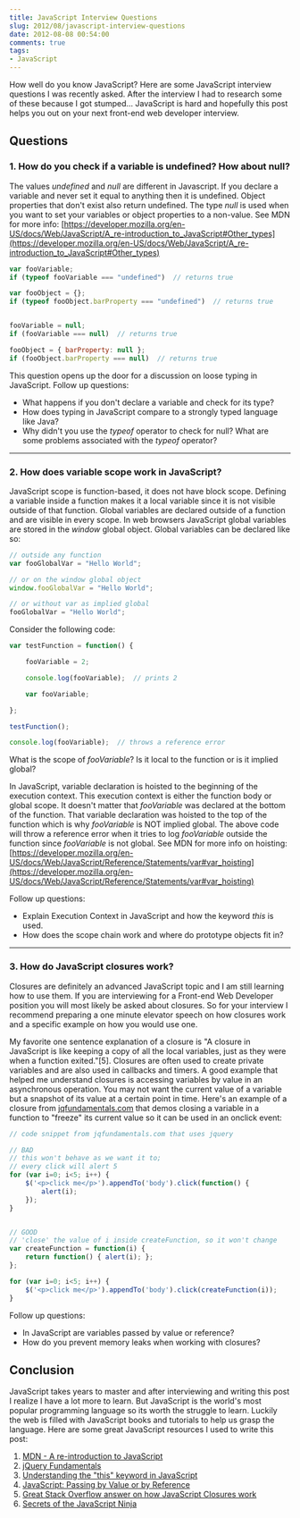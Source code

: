 ```yaml
---
title: JavaScript Interview Questions
slug: 2012/08/javascript-interview-questions
date: 2012-08-08 00:54:00
comments: true
tags:
- JavaScript
---
```


How well do you know JavaScript? Here are some JavaScript interview questions I was recently asked. After the interview I had to research some of these because I got stumped... JavaScript is hard and hopefully this post helps you out on your next front-end web developer interview.

## Questions

### 1. How do you check if a variable is undefined? How about null?

The values _undefined_ and _null_ are different in Javascript. If you declare a variable and never set it equal to anything then it is undefined. Object properties that don't exist also return undefined. The type _null_ is used when you want to set your variables or object properties to a non-value. See MDN for more info: [https://developer.mozilla.org/en-US/docs/Web/JavaScript/A_re-introduction_to_JavaScript#Other_types](https://developer.mozilla.org/en-US/docs/Web/JavaScript/A_re-introduction_to_JavaScript#Other_types)


``` javascript
var fooVariable;
if (typeof fooVariable === "undefined")  // returns true

var fooObject = {};
if (typeof fooObject.barProperty === "undefined")  // returns true


fooVariable = null;
if (fooVariable === null)  // returns true

fooObject = { barProperty: null };
if (fooObject.barProperty === null)  // returns true
```


This question opens up the door for a discussion on loose typing in JavaScript. Follow up questions:

* What happens if you don't declare a variable and check for its type?
* How does typing in JavaScript compare to a strongly typed language like Java?
* Why didn't you use the _typeof_ operator to check for null? What are some problems associated with the _typeof_ operator?


---


### 2. How does variable scope work in JavaScript?

JavaScript scope is function-based, it does not have block scope. Defining a variable inside a function makes it a local variable since it is not visible outside of that function. Global variables are declared outside of a function and are visible in every scope. In web browsers JavaScript global variables are stored in the _window_ global object. Global variables can be declared like so:


``` javascript
// outside any function
var fooGlobalVar = "Hello World";

// or on the window global object
window.fooGlobalVar = "Hello World";

// or without var as implied global
fooGlobalVar = "Hello World";
```


Consider the following code:


``` javascript
var testFunction = function() {

    fooVariable = 2;

    console.log(fooVariable);  // prints 2

    var fooVariable;

};

testFunction();

console.log(fooVariable);  // throws a reference error

```


What is the scope of _fooVariable_? Is it local to the function or is it implied global?

In JavaScript, variable declaration is hoisted to the beginning of the execution context. This execution context is either the function body or global scope. It doesn't matter that _fooVariable_ was declared at the bottom of the function. That variable declaration was hoisted to the top of the function which is why _fooVariable_ is NOT implied global. The above code will throw a reference error when it tries to log _fooVariable_ outside the function since _fooVariable_ is not global. See MDN for more info on hoisting: [https://developer.mozilla.org/en-US/docs/Web/JavaScript/Reference/Statements/var#var_hoisting](https://developer.mozilla.org/en-US/docs/Web/JavaScript/Reference/Statements/var#var_hoisting)

Follow up questions:

* Explain Execution Context in JavaScript and how the keyword _this_ is used.
* How does the scope chain work and where do prototype objects fit in?


---


### 3. How do JavaScript closures work?

Closures are definitely an advanced JavaScript topic and I am still learning how to use them. If you are interviewing for a Front-end Web Developer position you will most likely be asked about closures. So for your interview I recommend preparing a one minute elevator speech on how closures work and a specific example on how you would use one.

My favorite one sentence explanation of a closure is "A closure in JavaScript is like keeping a copy of all the local variables, just as they were when a function exited."[5]. Closures are often used to create private variables and are also used in callbacks and timers. A good example that helped me understand closures is accessing variables by value in an asynchronous operation. You may not want the current value of a variable but a snapshot of its value at a certain point in time. Here's an example of a closure from [jqfundamentals.com](http://jqfundamentals.com) that demos closing a variable in a function to "freeze" its current value so it can be used in an onclick event:

``` javascript
// code snippet from jqfundamentals.com that uses jquery

// BAD
// this won't behave as we want it to;
// every click will alert 5
for (var i=0; i<5; i++) {
    $('<p>click me</p>').appendTo('body').click(function() {
        alert(i);
    });
}


// GOOD
// 'close' the value of i inside createFunction, so it won't change
var createFunction = function(i) {
    return function() { alert(i); };
};

for (var i=0; i<5; i++) {
    $('<p>click me</p>').appendTo('body').click(createFunction(i));
}
```

Follow up questions:

* In JavaScript are variables passed by value or reference?
* How do you prevent memory leaks when working with closures?


## Conclusion

JavaScript takes years to master and after interviewing and writing this post I realize I have a lot more to learn. But JavaScript is the world's most popular programming language so its worth the struggle to learn. Luckily the web is filled with JavaScript books and tutorials to help us grasp the language. Here are some great JavaScript resources I used to write this post:

1. [MDN - A re-introduction to JavaScript](https://developer.mozilla.org/en-US/docs/Web/JavaScript/A_re-introduction_to_JavaScript)
2. [jQuery Fundamentals](http://jqfundamentals.com/)
3. [Understanding the "this" keyword in JavaScript](http://unschooled.org/2012/03/understanding-javascript-this/)
4. [JavaScript: Passing by Value or by Reference](https://snook.ca/archives/javascript/javascript_pass/)
5. [Great Stack Overflow answer on how JavaScript Closures work](http://stackoverflow.com/questions/111102/how-do-javascript-closures-work/111111#111111)
6. [Secrets of the JavaScript Ninja](http://jsninja.com/)
